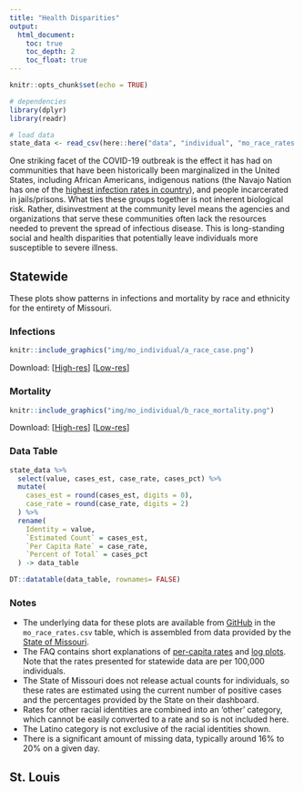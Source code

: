 ```yaml
---
title: "Health Disparities"
output: 
  html_document:
    toc: true
    toc_depth: 2
    toc_float: true
---
```


```r
knitr::opts_chunk$set(echo = TRUE)

# dependencies
library(dplyr)
library(readr)

# load data
state_data <- read_csv(here::here("data", "individual", "mo_race_rates.csv"))
```

One striking facet of the COVID-19 outbreak is the effect it has had on communities that have been historically been marginalized in the United States, including African Americans, indigenous nations (the Navajo Nation has one of the <a href="https://www.npr.org/2020/04/24/842945050/navajo-nation-sees-high-rate-of-covid-19-and-contact-tracing-is-a-challenge" target="_blank">highest infection rates in country</a>), and people incarcerated in jails/prisons. What ties these groups together is not inherent biological risk. Rather, disinvestment at the community level means the agencies and organizations that serve these communities often lack the resources needed to prevent the spread of infectious disease. This is long-standing social and health disparities that potentially leave individuals more susceptible to severe illness.

## Statewide {.tabset .tabset-fade .tabset-pills .padtop}
These plots show patterns in infections and mortality by race and ethnicity for the entirety of Missouri.

### Infections

```r
knitr::include_graphics("img/mo_individual/a_race_case.png")
```

Download: [<a href="https://raw.githubusercontent.com/slu-openGIS/covid_daily_viz/master/results/high_res/mo_individual/a_race_case.png" target="_blank">High-res</a>] [<a href="https://raw.githubusercontent.com/slu-openGIS/covid_daily_viz/master/results/low_res/mo_individual/a_race_case.png" target="_blank">Low-res</a>]

### Mortality

```r
knitr::include_graphics("img/mo_individual/b_race_mortality.png")
```

Download: [<a href="https://raw.githubusercontent.com/slu-openGIS/covid_daily_viz/master/results/high_res/mo_individual/b_race_mortality.png" target="_blank">High-res</a>] [<a href="https://raw.githubusercontent.com/slu-openGIS/covid_daily_viz/master/results/low_res/mo_individual/b_race_mortality.png" target="_blank">Low-res</a>]

### Data Table

```r
state_data %>%
  select(value, cases_est, case_rate, cases_pct) %>%
  mutate(
    cases_est = round(cases_est, digits = 0),
    case_rate = round(case_rate, digits = 2)
  ) %>%
  rename(
    Identity = value,
    `Estimated Count` = cases_est,
    `Per Capita Rate` = case_rate,
    `Percent of Total` = cases_pct
  ) -> data_table

DT::datatable(data_table, rownames= FALSE)
```

### Notes

  * The underlying data for these plots are available from [GitHub](faq.html#How_Do_I_Download_Your_Data) in the `mo_race_rates.csv` table, which is assembled from data provided by the [State of Missouri](faq.html#Where_Do_These_Data_Come_From).
  * The FAQ contains short explanations of [per-capita rates](faq.html#What_are_Per_Capita_Rates) and [log plots](faq.html#What_are_Log_Plots). Note that the rates presented for statewide data are per 100,000 individuals.
  * The State of Missouri does not release actual counts for individuals, so these rates are estimated using the current number of positive cases and the percentages provided by the State on their dashboard.
  * Rates for other racial identities are combined into an 'other' category, which cannot be easily converted to a rate and so is not included here.
  * The Latino category is not exclusive of the racial identities shown.
  * There is a significant amount of missing data, typically around 16% to 20% on a given day.

## St. Louis {.padtop}

### {.tabset .tabset-fade .tabset-pills .padtop}

